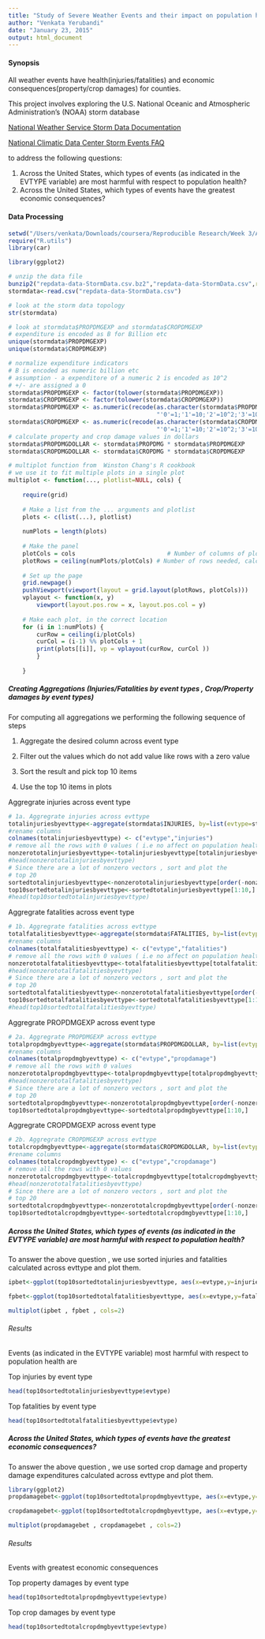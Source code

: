 ```yaml
---
title: "Study of Severe Weather Events and their impact on population health and economic consequences"
author: "Venkata Yerubandi"
date: "January 23, 2015"
output: html_document
---
```

#### Synopsis
All weather events have health(injuries/fatalities) and economic consequences(property/crop damages) for counties. 

This project involves exploring the U.S. National Oceanic and Atmospheric Administration's (NOAA) storm database

[National Weather Service Storm Data Documentation ](https://d396qusza40orc.cloudfront.net/repdata%2Fpeer2_doc%2Fpd01016005curr.pdf)

[National Climatic Data Center Storm Events FAQ](https://d396qusza40orc.cloudfront.net/repdata%2Fpeer2_doc%2FNCDC%20Storm%20Events-FAQ%20Page.pdf)

to address the following questions:

1. Across the United States, which types of events (as indicated in the EVTYPE variable) are most harmful with respect to population health?
2. Across the United States, which types of events have the greatest economic consequences?

####  Data Processing 
```r
setwd("/Users/venkata/Downloads/coursera/Reproducible Research/Week 3/Assignment")
require("R.utils")
library(car)

library(ggplot2)
```

```r
# unzip the data file 
bunzip2("repdata-data-StormData.csv.bz2","repdata-data-StormData.csv",remove=FALSE,overwrite=TRUE)
stormdata<-read.csv("repdata-data-StormData.csv")

# look at the storm data topology
str(stormdata)

# look at stormdata$PROPDMGEXP and stormdata$CROPDMGEXP
# expenditure is encoded as B for Billion etc
unique(stormdata$PROPDMGEXP)
unique(stormdata$CROPDMGEXP)

# normalize expenditure indicators
# B is encoded as numeric billion etc
# assumption - a expenditore of a numeric 2 is encoded as 10^2 
# +/- are assigned a 0
stormdata$PROPDMGEXP <- factor(tolower(stormdata$PROPDMGEXP))
stormdata$CROPDMGEXP <- factor(tolower(stormdata$CROPDMGEXP))
stormdata$PROPDMGEXP <- as.numeric(recode(as.character(stormdata$PROPDMGEXP), 
                                          "'0'=1;'1'=10;'2'=10^2;'3'=10^3;'4'=10^4;'5'=10^5;'6'=10^6;'7'=10^7;'8'=10^8;'b'=10^9;'h'=10^2;'k'=10^3;'m'=10^6;'-'=0;'?'=0;'+'=0"))
stormdata$CROPDMGEXP <- as.numeric(recode(as.character(stormdata$CROPDMGEXP), 
                                          "'0'=1;'1'=10;'2'=10^2;'3'=10^3;'4'=10^4;'5'=10^5;'6'=10^6;'7'=10^7;'8'=10^8;'b'=10^9;'h'=10^2;'k'=10^3;'m'=10^6;'-'=0;'?'=0;'+'=0"))
# calculate property and crop damage values in dollars
stormdata$PROPDMGDOLLAR <- stormdata$PROPDMG * stormdata$PROPDMGEXP
stormdata$CROPDMGDOLLAR <- stormdata$CROPDMG * stormdata$CROPDMGEXP
```

```r
# multiplot function from  Winston Chang's R cookbook
# we use it to fit multiple plots in a single plot
multiplot <- function(..., plotlist=NULL, cols) {
    
    require(grid)
    
    # Make a list from the ... arguments and plotlist
    plots <- c(list(...), plotlist)
    
    numPlots = length(plots)
    
    # Make the panel
    plotCols = cols                          # Number of columns of plots
    plotRows = ceiling(numPlots/plotCols) # Number of rows needed, calculated from # of cols
    
    # Set up the page
    grid.newpage()
    pushViewport(viewport(layout = grid.layout(plotRows, plotCols)))
    vplayout <- function(x, y)
        viewport(layout.pos.row = x, layout.pos.col = y)
    
    # Make each plot, in the correct location
    for (i in 1:numPlots) {
        curRow = ceiling(i/plotCols)
        curCol = (i-1) %% plotCols + 1
        print(plots[[i]], vp = vplayout(curRow, curCol ))
        }
    
    }

```

##### Creating Aggregations (Injuries/Fatalities by event types , Crop/Property damages by event types)

For computing all aggregations we performing the following sequence of steps 

1. Aggregate the desired column across event type

2. Filter out the values which do not add value like rows with a zero value 

3. Sort the result and pick top 10 items

4. Use the top 10 items in plots 

Aggregrate injuries across event type
```r

# 1a. Aggregrate injuries across evttype
totalinjuriesbyevttype<-aggregate(stormdata$INJURIES, by=list(evtype=stormdata$EVTYPE), FUN=sum)
#rename columns 
colnames(totalinjuriesbyevttype) <- c("evtype","injuries")
# remove all the rows with 0 values ( i.e no affect on population health )
nonzerototalinjuriesbyevttype<-totalinjuriesbyevttype[totalinjuriesbyevttype$injuries!=0,]
#head(nonzerototalinjuriesbyevttype)
# Since there are a lot of nonzero vectors , sort and plot the 
# top 20
sortedtotalinjuriesbyevttype<-nonzerototalinjuriesbyevttype[order(-nonzerototalinjuriesbyevttype$injuries),]
top10sortedtotalinjuriesbyevttype<-sortedtotalinjuriesbyevttype[1:10,]
#head(top10sortedtotalinjuriesbyevttype)
```


 Aggregrate fatalities across event type
 
```r
# 1b. Aggregrate fatalities across evttype
totalfatalitiesbyevttype<-aggregate(stormdata$FATALITIES, by=list(evtype=stormdata$EVTYPE), FUN=sum)
#rename columns 
colnames(totalfatalitiesbyevttype) <- c("evtype","fatalities")
# remove all the rows with 0 values ( i.e no affect on population health )
nonzerototalfatalitiesbyevttype<-totalfatalitiesbyevttype[totalfatalitiesbyevttype$fatalities!=0,]
#head(nonzerototalfatalitiesbyevttype)
# Since there are a lot of nonzero vectors , sort and plot the 
# top 20
sortedtotalfatalitiesbyevttype<-nonzerototalfatalitiesbyevttype[order(-nonzerototalfatalitiesbyevttype$fatalities),]
top10sortedtotalfatalitiesbyevttype<-sortedtotalfatalitiesbyevttype[1:10,]
#head(top10sortedtotalfatalitiesbyevttype)
```

Aggregrate PROPDMGEXP across event type

```r
# 2a. Aggregrate PROPDMGEXP across evttype
totalpropdmgbyevttype<-aggregate(stormdata$PROPDMGDOLLAR, by=list(evtype=stormdata$EVTYPE), FUN=sum)
#rename columns 
colnames(totalpropdmgbyevttype) <- c("evtype","propdamage")
# remove all the rows with 0 values
nonzerototalpropdmgbyevttype<-totalpropdmgbyevttype[totalpropdmgbyevttype$propdamage!=0,]
#head(nonzerototalfatalitiesbyevttype)
# Since there are a lot of nonzero vectors , sort and plot the 
# top 20
sortedtotalpropdmgbyevttype<-nonzerototalpropdmgbyevttype[order(-nonzerototalpropdmgbyevttype$propdamage),]
top10sortedtotalpropdmgbyevttype<-sortedtotalpropdmgbyevttype[1:10,]
```

Aggregrate CROPDMGEXP across event type
```r
# 2b. Aggregrate CROPDMGEXP across evttype
totalcropdmgbyevttype<-aggregate(stormdata$CROPDMGDOLLAR, by=list(evtype=stormdata$EVTYPE), FUN=sum)
#rename columns 
colnames(totalcropdmgbyevttype) <- c("evtype","cropdamage")
# remove all the rows with 0 values 
nonzerototalcropdmgbyevttype<-totalcropdmgbyevttype[totalcropdmgbyevttype$cropdamage!=0,]
#head(nonzerototalfatalitiesbyevttype)
# Since there are a lot of nonzero vectors , sort and plot the 
# top 20
sortedtotalcropdmgbyevttype<-nonzerototalcropdmgbyevttype[order(-nonzerototalcropdmgbyevttype$cropdamage),]
top10sortedtotalcropdmgbyevttype<-sortedtotalcropdmgbyevttype[1:10,]
```


##### Across the United States, which types of events (as indicated in the EVTYPE variable) are most harmful with respect to population health?

To answer the above question , we use sorted injuries and fatalities calculated across evttype and plot them. 

```r

ipbet<-ggplot(top10sortedtotalinjuriesbyevttype, aes(x=evtype,y=injuries)) + geom_bar(aes(fill=evtype), stat="identity")+ggtitle("Injuries aggregated across event types")

fpbet<-ggplot(top10sortedtotalfatalitiesbyevttype, aes(x=evtype,y=fatalities)) + geom_bar(aes(fill=evtype), stat="identity")+ggtitle("Fatalities aggregated across event type")

multiplot(ipbet , fpbet , cols=2)
````

###### Results

Events (as indicated in the EVTYPE variable)  most harmful with respect to population health are 

Top injuries by event type 
```r
head(top10sortedtotalinjuriesbyevttype$evtype)
```

Top fatalities by event type 
```r
head(top10sortedtotalfatalitiesbyevttype$evtype)
```

##### Across the United States, which types of events have the greatest economic consequences?

To answer the above question , we use sorted crop damage  and property damage expenditures calculated across evttype and plot them. 

```r
library(ggplot2)
propdamagebet<-ggplot(top10sortedtotalpropdmgbyevttype, aes(x=evtype,y=propdamage)) + geom_bar(aes(fill=evtype), stat="identity")+ggtitle("Property damage aggregated across event types")

cropdamagebet<-ggplot(top10sortedtotalcropdmgbyevttype, aes(x=evtype,y=cropdamage)) + geom_bar(aes(fill=evtype), stat="identity")+ggtitle("Crop damage aggregated across event type")

multiplot(propdamagebet , cropdamagebet , cols=2)
````

###### Results

Events with greatest economic consequences 

Top property damages by event type 
```r
head(top10sortedtotalpropdmgbyevttype$evtype)
```

Top crop damages by event type 
```r
head(top10sortedtotalcropdmgbyevttype$evtype)
```

